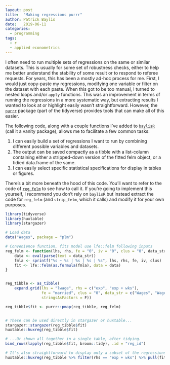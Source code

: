 ```yaml
---
layout: post
title:  "Making regressions purrr"
author: Patrick Baylis
date:   2019-06-11
categories:
  - programming
tags:
  - r
  - applied econometrics
---
```


I often need to run multiple sets of regressions on the same or similar datasets. This is usually for some set of robustness checks, either to help me better understand the stability of some result or to respond to referee requests. For years, this has been a mostly ad-hoc process for me. First, I would just copy-paste my regressions, modifying one variable or filter on the dataset with each paste. When this got to be too manual, I turned to nested loops and/or `apply` functions. This was an improvement in terms of running the regressions in a more systematic way, but extracting results I wanted to look at or highlight easily wasn't straightforward. However, the [`purrr`](https://purrr.tidyverse.org/) package (part of the tidyverse) provides tools that can make all of this easier. 

The following code, along with a couple functions I've added to [`baylisR`](https://github.com/pbaylis/baylisR) (call it a vanity package), allows me to facilitate a few common tasks:

1. I can easily build a set of regressions I want to run by combining different possible variables and datasets.
2. The output can be saved compactly as a tibble with a list-column containing either a stripped-down version of the fitted felm object, or a tidied data.frame of the same.
3. I can easily select specific statistical specifications for display in tables or figures.

There's a bit more beneath the hood of this code. You'll want to refer to the code of [`reg_felm`](https://github.com/pbaylis/baylisR/blob/master/R/reg_felm.R) to see how to call it. If you're going to implement this yourself, I recommend you don't rely on `baylisR` but instead extract the code for `reg_felm` (and `strip_felm`, which it calls) and modify it for your own purposes.

```r
library(tidyverse)
library(huxtable)
library(stargazer)

# Load data
data("Wages", package = "plm")

# Convenience function, fits model use lfe::felm following inputs
reg_felm <- function(lhs, rhs, fe = "0", iv = "0", clus = "0", data_str) {
    data <- eval(parse(text = data_str))
    fmla <- sprintf("%s ~ %s | %s | %s | %s", lhs, rhs, fe, iv, clus)
    fit <- lfe::felm(as.formula(fmla), data = data)
}


reg_tibble <- as_tibble(
    expand.grid(lhs = "lwage", rhs = c("exp", "exp + wks"), 
                fe = "married", clus = "0", data_str = c("Wages", "Wages %>% filter(bluecol == 'no')"),
                stringsAsFactors = F))

reg_tibble$fit <- purrr::pmap(reg_tibble, reg_felm)


# These can be used directly in stargazer or huxtable...
stargazer::stargazer(reg_tibble$fit)
huxtable::huxreg(reg_tibble$fit)

# ...Or shown all together in a single table, after tidying.
bind_rows(lapply(reg_tibble$fit, broom::tidy), .id = "reg_id")

# It's also straightforward to display only a subset of the regressions.
huxtable::huxreg(reg_tibble %>% filter(rhs == "exp + wks") %>% pull(fit))

```
